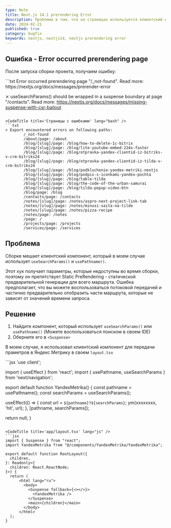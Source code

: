 ```yaml
---
type: Note
title: Next.js 14.1 prerendering Error
description: Проблема в том, что на страницах используется клиентский компонент useSearchParams(), usePathname()
date: 2024-02-21
published: true
category: bugfix
keywords: nextjs, nextjs14, nextjs prerendering error
---
```


## Ошибка - Error occurred prerendering page

После запуска сборки проекта, получаем ошибку:

<CodeTitle title='Ошибка после запуска npm run build' lang="bash" />
```txt
Error occurred prerendering page "/_not-found". Read more: https://nextjs.org/docs/messages/prerender-error

 ⨯ useSearchParams() should be wrapped in a suspense boundary at page "/contacts". Read more: https://nextjs.org/docs/messages/missing-suspense-with-csr-bailout
```

<CodeTitle title='Страницы с ошибками' lang="bash" />
```txt
> Export encountered errors on following paths:
        /_not-found
        /about/page: /about
        /blog/[slug]/page: /blog/how-to-delete-1c-bitrix
        /blog/[slug]/page: /blog/lite-youtube-embed-224x-faster
        /blog/[slug]/page: /blog/otpravka-yandex-clientid-iz-bitriks-v-crm-bitriks24
        /blog/[slug]/page: /blog/otpravka-yandex-clientid-iz-tilda-v-crm-bitriks24
        /blog/[slug]/page: /blog/podkluchenie-yandex-metriki-nextjs
        /blog/[slug]/page: /blog/podpis-s-iconkami-yandex-pochta
        /blog/[slug]/page: /blog/table-tilda
        /blog/[slug]/page: /blog/the-code-of-the-urban-samurai
        /blog/[slug]/page: /blog/tilda-popup-video-btn
        /blog/page: /blog
        /contacts/page: /contacts
        /notes/[slug]/page: /notes/aspro-next-project-link-tab
        /notes/[slug]/page: /notes/minusi-saita-na-tilde
        /notes/[slug]/page: /notes/pizza-recipe
        /notes/page: /notes
        /page: /
        /projects/page: /projects
        /services/page: /services
```

## Проблема

Сборке мешает клиентский компонент, который в моем случае использует `useSearchParams()` и `usePathname()`.

Этот хук получает параметры, которые недоступны во время сборки, поэтому он препятствует Static PreRendering - статической предварительной генерации для всего маршрута. Ошибка предполагает, что вы можете воспользоваться потоковой передачей и частично предварительно отобразить части маршрута, которые не зависят от значений времени запроса.

## Решение

1. Найдите компонент, который использует `useSearchParams()` или `usePathname()` (Можете воспользоваться поиском в своем IDE)
2. Оберните его в `<Suspense>`

В моем случае, я использовал клиентский компонент для передачи праметров в Яндекс Метрику в своем `layout.tsx`

<CodeTitle title='components/YandexMetrika.jsx' lang="js" />
```jsx
'use client';

import { useEffect } from 'react';
import { usePathname, useSearchParams } from 'next/navigation';

export default function YandexMetrika() {
  const pathname = usePathname();
  const searchParams = useSearchParams();

  useEffect(() => {
    const url = `${pathname}?${searchParams}`;
    ym(xxxxxxxx, 'hit', url);
  }, [pathname, searchParams]);

  return null;
}
```
 
<CodeTitle title='app/layout.tsx' lang="js" />
```jsx
import { Suspense } from "react";
import YandexMetrika from "@/components/YandexMetrika/YandexMetrika";

export default function RootLayout({
  children,
}: Readonly<{
  children: React.ReactNode;
}>) {
  return (
      <html lang="ru">
        <body>
          <Suspense fallback={<></>}>
            <YandexMetrika />
          </Suspense>
          <main>{children}</main>
        </body>
      </html>
  );
}
```
